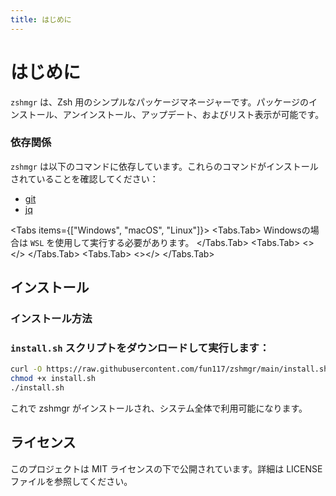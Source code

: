 ```yaml
---
title: はじめに
---
```



# はじめに

`zshmgr` は、Zsh 用のシンプルなパッケージマネージャーです。パッケージのインストール、アンインストール、アップデート、およびリスト表示が可能です。

### 依存関係

`zshmgr` は以下のコマンドに依存しています。これらのコマンドがインストールされていることを確認してください：

- [git](https://git-scm.com/downloads)
- [jq](https://jqlang.github.io/jq/download/)

<Tabs items={["Windows", "macOS", "Linux"]}>
  <Tabs.Tab>
    <Callout type="warning" emoji="⚠️">
      Windowsの場合は `WSL` を使用して実行する必要があります。
    </Callout>
  </Tabs.Tab>
  <Tabs.Tab>
    <></>
  </Tabs.Tab>
  <Tabs.Tab>
    <></>
  </Tabs.Tab>
</Tabs>

## インストール

### インストール方法

### `install.sh` スクリプトをダウンロードして実行します：

```bash
curl -O https://raw.githubusercontent.com/fun117/zshmgr/main/install.sh
chmod +x install.sh
./install.sh
```

これで zshmgr がインストールされ、システム全体で利用可能になります。

## ライセンス

このプロジェクトは MIT ライセンスの下で公開されています。詳細は LICENSE ファイルを参照してください。
